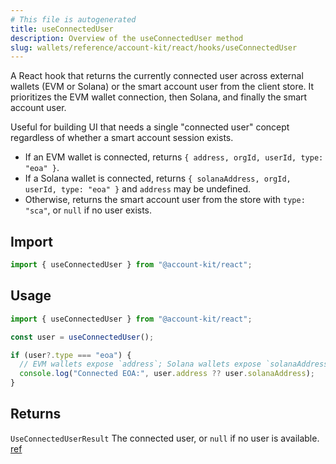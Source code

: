 ```yaml
---
# This file is autogenerated
title: useConnectedUser
description: Overview of the useConnectedUser method
slug: wallets/reference/account-kit/react/hooks/useConnectedUser
---
```


A React hook that returns the currently connected user across external wallets (EVM or Solana)
or the smart account user from the client store. It prioritizes the EVM wallet connection, then
Solana, and finally the smart account user.

Useful for building UI that needs a single "connected user" concept regardless of whether a
smart account session exists.

- If an EVM wallet is connected, returns `{ address, orgId, userId, type: "eoa" }`.
- If a Solana wallet is connected, returns `{ solanaAddress, orgId, userId, type: "eoa" }` and
  `address` may be undefined.
- Otherwise, returns the smart account user from the store with `type: "sca"`, or `null` if no
  user exists.

## Import

```ts
import { useConnectedUser } from "@account-kit/react";
```

## Usage

```ts twoslash
import { useConnectedUser } from "@account-kit/react";

const user = useConnectedUser();

if (user?.type === "eoa") {
  // EVM wallets expose `address`; Solana wallets expose `solanaAddress`.
  console.log("Connected EOA:", user.address ?? user.solanaAddress);
}
```

## Returns

`UseConnectedUserResult`
The connected user, or `null` if no user is available. [ref](https://github.com/alchemyplatform/aa-sdk/blob/main/account-kit/react/src/hooks/useConnectedUser.ts)
